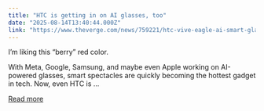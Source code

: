 ```yaml
---
title: "HTC is getting in on AI glasses, too"
date: "2025-08-14T13:40:44.000Z"
link: "https://www.theverge.com/news/759221/htc-vive-eagle-ai-smart-glasses"
---
```


I’m liking this “berry” red color.	

With Meta, Google, Samsung, and maybe even Apple working on AI-powered glasses, smart spectacles are quickly becoming the hottest gadget in tech. Now, even HTC is ...

[Read more](https://www.theverge.com/news/759221/htc-vive-eagle-ai-smart-glasses)
